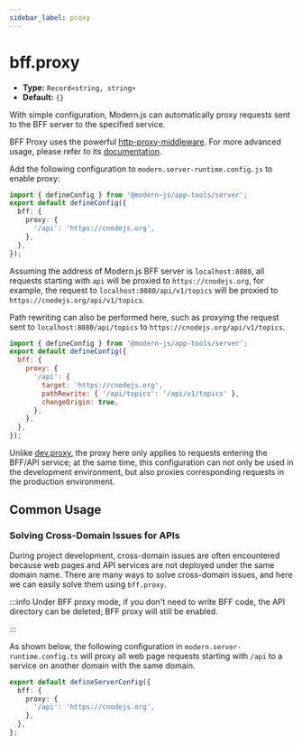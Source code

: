 ```yaml
---
sidebar_label: proxy
---
```


# bff.proxy

- **Type:** `Record<string, string>`
- **Default:** `{}`


<EnableBFFCaution />

With simple configuration, Modern.js can automatically proxy requests sent to the BFF server to the specified service.

BFF Proxy uses the powerful [http-proxy-middleware](https://github.com/chimurai/http-proxy-middleware). For more advanced usage, please refer to its [documentation](https://github.com/chimurai/http-proxy-middleware#options).

Add the following configuration to `modern.server-runtime.config.js` to enable proxy:

```ts title="modern.server-runtime.config.ts"
import { defineConfig } from '@modern-js/app-tools/server';
export default defineConfig({
  bff: {
    proxy: {
      '/api': 'https://cnodejs.org',
    },
  },
});
```

Assuming the address of Modern.js BFF server is `localhost:8080`, all requests starting with `api` will be proxied to `https://cnodejs.org`, for example, the request to `localhost:8080/api/v1/topics` will be proxied to `https://cnodejs.org/api/v1/topics`.

Path rewriting can also be performed here, such as proxying the request sent to `localhost:8080/api/topics` to `https://cnodejs.org/api/v1/topics`.

```js title="modern.server-runtime.config.js"
import { defineConfig } from '@modern-js/app-tools/server';
export default defineConfig({
  bff: {
    proxy: {
      '/api': {
        target: 'https://cnodejs.org',
        pathRewrite: { '/api/topics': '/api/v1/topics' },
        changeOrigin: true,
      },
    },
  },
});
```

Unlike [dev.proxy](/configure/app/dev/proxy), the proxy here only applies to requests entering the BFF/API service; at the same time, this configuration can not only be used in the development environment, but also proxies corresponding requests in the production environment.

## Common Usage

### Solving Cross-Domain Issues for APIs

During project development, cross-domain issues are often encountered because web pages and API services are not deployed under the same domain name.
There are many ways to solve cross-domain issues, and here we can easily solve them using `bff.proxy`.

:::info
Under BFF proxy mode, if you don't need to write BFF code, the API directory can be deleted; BFF proxy will still be enabled.

:::

As shown below, the following configuration in `modern.server-runtime.config.ts` will proxy all web page requests starting with `/api` to a service on another domain with the same domain.

```ts title="modern.server-runtime.config.ts"
export default defineServerConfig({
  bff: {
    proxy: {
      '/api': 'https://cnodejs.org',
    },
  },
};
```
